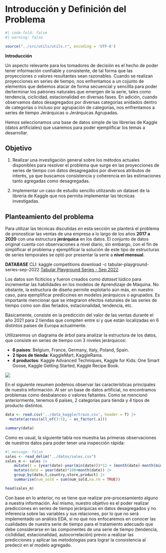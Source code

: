 # Introducción y Definición del Problema

```r

#| code-fold: false
#| warning: false

source("../src/utils/utils.r", encoding = 'UTF-8')

```

**Introducción**

Un aspecto relevante para los tomadores de decisión es el hecho de poder tener información confiable y consistente, de tal forma que las proyecciones o valores resultantes sean razonables. Cuando se realizan proyecciones en series de tiempo, nos enfrentamos a un cojunto de elementos que debemos atacar de forma secuencial y sencillla para poder derterminar los patrones naturales que emergen de la serie, tales como tendencia, ciclicidad, estacionalidad en diversas fases. En adición, cuando observamos datos desagregados por diversas categorías anidados dentro de categorías o incluso por agrupación de categorías, nos enfrentamos a series de tiempo Jerárquicas o Jerárquicas Agrupadas.

Hemos seleccionamos una base de datos simple de las librerias de Kaggle (datos artificiales) que usaremos para poder ejemplificar los temas a desarrollar.

## Objetivo

1. Realizar una investigación general sobre los métodos actuales disponibles para resolver el problema que surge en las proyecciones de series de tiempo con datos desagregados por diversos atributos de interés, ya que buscamos consistencia y coherencia en las estimaciones tanto agregadas como desagregadas.

2. Implementar un caso de estudio sencillo utilizando un dataset de la librería de Kaggle que nos permita implementar las técnicas investigadas.

## Planteamiento del problema

Para utilizar las técnicas discutidas en esta sección se planterá el problema de pronosticar las ventas de una empresa a lo largo de los años **2017 a 2020** con una estructura **jerárquica** en los datos. El conjunto de datos original cuenta con observaciones a nivel diario, sin embargo, con el fin de simplificar el problema y ejemplificar la solución de este tipo de estructuras de series temporales se optó por presentar la serie a **nivel mensual**.

**DATABASE**
CLI: kaggle competitions download -c tabular-playground-series-sep-2022
[Tabular Playground Series - Sep 2022](https://www.kaggle.com/competitions/tabular-playground-series-sep-2022)

Los datos son ficiticios y fueron creados como _dataset_ lúdico para incrementar las habilidades en los modelos de Aprendizaje de Máquina. No obstante, la estructura de diseño permite explotarlo aún más, en nuestro caso, para ejemplificar prediccines en modelos jerárquicos o agrupados. Es importante mencionar que se integraron efectos naturales de las series de tiempo como son días feriados, estacionalidad, tendencia, etc.

Básicamente, consiste en la predicción del valor de las ventas durante el año 2021 para 2 tiendas que compiten entre sí y que están localizadas en 6 distintos países de Europa actualmente.


Utilizaremos un diagrama de árbol para analizar la estructura de los datos, que consiste en series de tiempo con 3 niveles jerárquicos:

- **6 países**: Belgium, France, Germany, Italy, Poland, Spain.
- **2 tipos de tienda**: KaggleMart, KaggleRama.
- **4 productos**: Kaggle Advanced Techniques, Kaggle for Kids: One Smart Goose, Kaggle Getting Started, Kaggle Recipe Book.

![](figuras/series_de_tiempo_hierarchical.jpg){#fig_diagram_kaggle}

En el siguiente resumen podemos observar las características principales de nuestra información. Al ser un base de datos artificial, no encontramos problemas como desbalanceo o valores faltantes. Como se mencionó anteriormente, tenemos 6 países, 2 categorías para tienda y 4 tipos de producto distintos.

```r
data <- read.csv('../data_kaggle/train.csv', header = T) |>
  mutate(across(all_of(3:5), ~ as_factor(.x)))

summary(data)

```

Como es usual, la siguiente tabla nos muestra las primeras observaciones de nuestros datos para poder tener una inspección rápida:

```r
#| message: false
sales <- read_delim("../datos/sales.csv")
sales_m <- sales |>
    mutate(t = (year(date)-year(min(date)))*12 + (month(date)-month(min(date)))) |>
    mutate(date = year(date)*100+month(date)) |>
    group_by(date,t,country,store,product) |>
    summarise(num_sold = sum(num_sold,na.rm = TRUE))

head(sales_m)
```

Con base en lo anterior, no se tiene que realizar pre-procesamiento alguno a nuestra información. Así mismo, nuestro objetivo es el poder realizar predicciones en series de tiempo jerárquicas en datos desagregados y no inferencia sobre las variables y sus relaciones, por lo que no será implementado un análisis EDA, si no que nos enfocaremos en conocer las cualidades de nuestra serie de tiempo para el tratamiento adecuado que debe considerarse en las componentes de una serie de tiempo (tendencia, ciclididad, estacionalidad, autocorrelación) previo a realizar las predicciones y aplicar las metodologías para lograr la consistencia al predecir en el modelo agregado.
